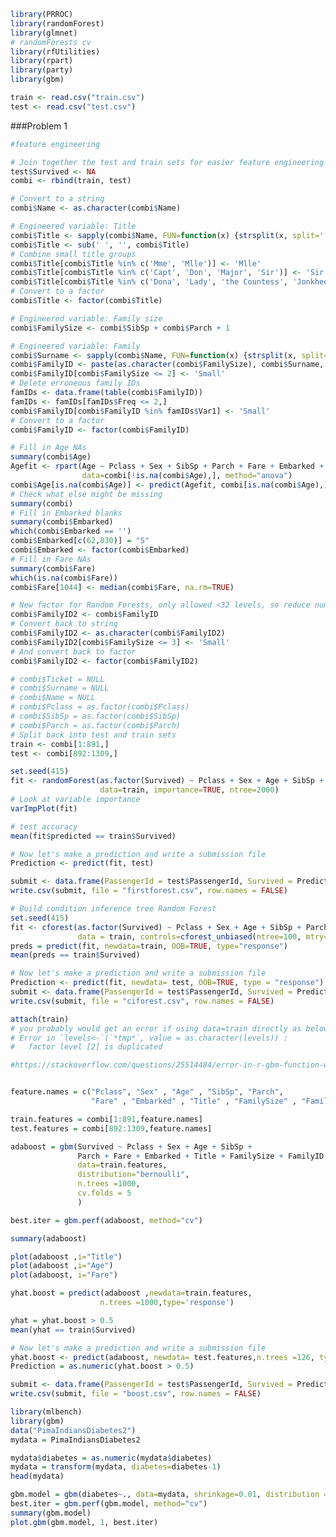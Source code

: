 ```r
library(PRROC)
library(randomForest)
library(glmnet)
# randomForests cv
library(rfUtilities)
library(rpart)
library(party)
library(gbm)

train <- read.csv("train.csv")
test <- read.csv("test.csv")
```

###Problem 1
```r
#feature engineering

# Join together the test and train sets for easier feature engineering
test$Survived <- NA
combi <- rbind(train, test)

# Convert to a string
combi$Name <- as.character(combi$Name)

# Engineered variable: Title
combi$Title <- sapply(combi$Name, FUN=function(x) {strsplit(x, split='[,.]')[[1]][2]})
combi$Title <- sub(' ', '', combi$Title)
# Combine small title groups
combi$Title[combi$Title %in% c('Mme', 'Mlle')] <- 'Mlle'
combi$Title[combi$Title %in% c('Capt', 'Don', 'Major', 'Sir')] <- 'Sir'
combi$Title[combi$Title %in% c('Dona', 'Lady', 'the Countess', 'Jonkheer')] <- 'Lady'
# Convert to a factor
combi$Title <- factor(combi$Title)

# Engineered variable: Family size
combi$FamilySize <- combi$SibSp + combi$Parch + 1

# Engineered variable: Family
combi$Surname <- sapply(combi$Name, FUN=function(x) {strsplit(x, split='[,.]')[[1]][1]})
combi$FamilyID <- paste(as.character(combi$FamilySize), combi$Surname, sep="")
combi$FamilyID[combi$FamilySize <= 2] <- 'Small'
# Delete erroneous family IDs
famIDs <- data.frame(table(combi$FamilyID))
famIDs <- famIDs[famIDs$Freq <= 2,]
combi$FamilyID[combi$FamilyID %in% famIDs$Var1] <- 'Small'
# Convert to a factor
combi$FamilyID <- factor(combi$FamilyID)

# Fill in Age NAs
summary(combi$Age)
Agefit <- rpart(Age ~ Pclass + Sex + SibSp + Parch + Fare + Embarked + Title + FamilySize, 
                data=combi[!is.na(combi$Age),], method="anova")
combi$Age[is.na(combi$Age)] <- predict(Agefit, combi[is.na(combi$Age),])
# Check what else might be missing
summary(combi)
# Fill in Embarked blanks
summary(combi$Embarked)
which(combi$Embarked == '')
combi$Embarked[c(62,830)] = "S"
combi$Embarked <- factor(combi$Embarked)
# Fill in Fare NAs
summary(combi$Fare)
which(is.na(combi$Fare))
combi$Fare[1044] <- median(combi$Fare, na.rm=TRUE)

# New factor for Random Forests, only allowed <32 levels, so reduce number
combi$FamilyID2 <- combi$FamilyID
# Convert back to string
combi$FamilyID2 <- as.character(combi$FamilyID2)
combi$FamilyID2[combi$FamilySize <= 3] <- 'Small'
# And convert back to factor
combi$FamilyID2 <- factor(combi$FamilyID2)

# combi$Ticket = NULL
# combi$Surname = NULL
# combi$Name = NULL
# combi$Pclass = as.factor(combi$Pclass)
# combi$SibSp = as.factor(combi$SibSp)
# combi$Parch = as.factor(combi$Parch)
# Split back into test and train sets
train <- combi[1:891,]
test <- combi[892:1309,]
```

```r
set.seed(415)
fit <- randomForest(as.factor(Survived) ~ Pclass + Sex + Age + SibSp + Parch + Fare + Embarked + Title + FamilySize + FamilyID2,
                    data=train, importance=TRUE, ntree=2000)
# Look at variable importance
varImpPlot(fit)

# test accuracy
mean(fit$predicted == train$Survived)
```

```r
# Now let's make a prediction and write a submission file
Prediction <- predict(fit, test)

submit <- data.frame(PassengerId = test$PassengerId, Survived = Prediction)
write.csv(submit, file = "firstforest.csv", row.names = FALSE)
```

```r
# Build condition inference tree Random Forest
set.seed(415)
fit <- cforest(as.factor(Survived) ~ Pclass + Sex + Age + SibSp + Parch + Fare + Embarked + Title + FamilySize + FamilyID,
               data = train, controls=cforest_unbiased(ntree=100, mtry=3)) 
preds = predict(fit, newdata=train, OOB=TRUE, type="response")
mean(preds == train$Survived)

# Now let's make a prediction and write a submission file
Prediction <- predict(fit, newdata= test, OOB=TRUE, type = "response")
submit <- data.frame(PassengerId = test$PassengerId, Survived = Prediction)
write.csv(submit, file = "ciforest.csv", row.names = FALSE)
```

```r
attach(train)
# you probably would get an error if using data=train directly as below
# Error in `levels<-`(`*tmp*`, value = as.character(levels)) : 
#   factor level [2] is duplicated

#https://stackoverflow.com/questions/25514484/error-in-r-gbm-function-when-cv-folds-0


feature.names = c("Pclass", "Sex" , "Age" , "SibSp", "Parch",
                  "Fare" , "Embarked" , "Title" , "FamilySize" , "FamilyID")

train.features = combi[1:891,feature.names]
test.features = combi[892:1309,feature.names]

adaboost = gbm(Survived ~ Pclass + Sex + Age + SibSp + 
               Parch + Fare + Embarked + Title + FamilySize + FamilyID, 
               data=train.features, 
               distribution="bernoulli",
               n.trees =1000,
               cv.folds = 5
               )

best.iter = gbm.perf(adaboost, method="cv")

summary(adaboost)

plot(adaboost ,i="Title")
plot(adaboost ,i="Age")
plot(adaboost, i="Fare")

yhat.boost = predict(adaboost ,newdata=train.features,
                    n.trees =1000,type='response')

yhat = yhat.boost > 0.5
mean(yhat == train$Survived)

# Now let's make a prediction and write a submission file
yhat.boost <- predict(adaboost, newdata= test.features,n.trees =126, type = "response")
Prediction = as.numeric(yhat.boost > 0.5)

submit <- data.frame(PassengerId = test$PassengerId, Survived = Prediction)
write.csv(submit, file = "boost.csv", row.names = FALSE)

```

```r
library(mlbench)
library(gbm)
data("PimaIndiansDiabetes2")
mydata = PimaIndiansDiabetes2

mydata$diabetes = as.numeric(mydata$diabetes)
mydata = transform(mydata, diabetes=diabetes-1)
head(mydata)

gbm.model = gbm(diabetes~., data=mydata, shrinkage=0.01, distribution = 'bernoulli', cv.folds=5, n.trees=3000, verbose=F)
best.iter = gbm.perf(gbm.model, method="cv")
summary(gbm.model)
plot.gbm(gbm.model, 1, best.iter)

```


